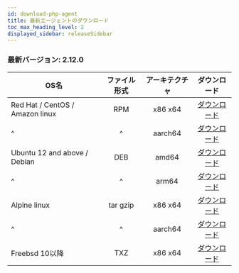 ```yaml
---
id: download-php-agent
title: 最新エージェントのダウンロード
toc_max_heading_level: 2
displayed_sidebar: releaseSidebar
---
```


### 最新バージョン: 2.12.0

| OS名                             |  ファイル形式  | アーキテクチャ |                                     ダウンロード                                    |
| ------------------------------- | :------: | :-----: | :---------------------------------------------------------------------------: |
| Red Hat / CentOS / Amazon linux |    RPM   | x86 x64 | [ダウンロード](https://repo.whatap.io/centos/6/x86_64/whatap-php-2.12-0.x86_64.rpm) |
| \^                              |    \^    | aarch64 | [ダウンロード](https://repo.whatap.io/centos/7/aarch64/whatap-php-2.12-0.aarch64.rpm) |
| Ubuntu 12 and above / Debian    |    DEB   |  amd64  |   [ダウンロード](https://repo.whatap.io/debian/unstable/whatap-php_2.12.0_amd64.deb)  |
| \^                              |    \^    |  arm64  |  [ダウンロード](https://repo.whatap.io/debian/unstable/whatap-php_2.12.0_arm64.deb) |
| Alpine linux                    | tar gzip | x86 x64 |    [ダウンロード](https://repo.whatap.io/alpine/x86_64/whatap-php-2.12.0.tar.gz)    |
| \^                              |    \^    | aarch64 |    [ダウンロード](https://repo.whatap.io/alpine/aarch64/whatap-php-2.12.0.tar.gz)   |
| Freebsd 10以降                    |    TXZ   | x86 x64 |       [ダウンロード](https://repo.whatap.io/freebsd/10/whatap-php-2.12.0.txz)    |

